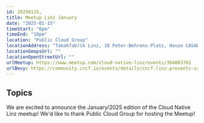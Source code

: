 ```yaml
---
id: 20250115,
title: Meetup Linz January
date: "2025-01-15"
timeStart: "6pm"
timeEnd: "10pm"
location: "Public Cloud Group"
locationAddress: "Tabakfabrik Linz, 10 Peter-Behrens-Platz, House CASABLANCA, 3. OG, Room: Startrampe, Linz, 4020"
locationGmapsUrl: ""
locationOpenStreetUrl: ""
urlMeetup: https://www.meetup.com/cloud-native-linz/events/304003701
urlBevy: https://community.cncf.io/events/details/cncf-linz-presents-save-the-date-january-15th/
---
```


## Topics

We are excited to announce the January/2025 edition of the Cloud Native Linz meetup!
We'd like to thank Public Cloud Group for hosting the Meetup!
